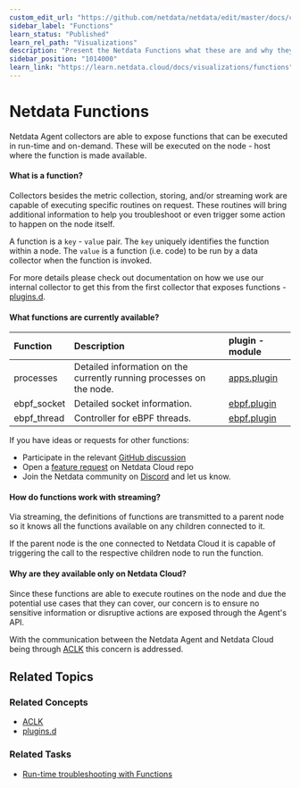 ```yaml
---
custom_edit_url: "https://github.com/netdata/netdata/edit/master/docs/cloud/netdata-functions.md"
sidebar_label: "Functions"
learn_status: "Published"
learn_rel_path: "Visualizations"
description: "Present the Netdata Functions what these are and why they should be used."
sidebar_position: "1014000"
learn_link: "https://learn.netdata.cloud/docs/visualizations/functions"
---
```



# Netdata Functions

Netdata Agent collectors are able to expose functions that can be executed in run-time and on-demand. These will be
executed on the node - host where the function is made
available.

#### What is a function?

Collectors besides the metric collection, storing, and/or streaming work are capable of executing specific routines on
request. These routines will bring additional information
to help you troubleshoot or even trigger some action to happen on the node itself.

A function is a  `key`  -  `value`  pair. The  `key`  uniquely identifies the function within a node. The  `value`  is a
function (i.e. code) to be run by a data collector when
the function is invoked.

For more details please check out documentation on how we use our internal collector to get this from the first collector that exposes
functions - [plugins.d](/docs/data-collection/external-plugins#function).

#### What functions are currently available?

| Function | Description | plugin - module |
| :-- | :-- | :-- |
| processes | Detailed information on the currently running processes on the node. | [apps.plugin](/docs/data-collection/apm/application-monitoring) |
| ebpf_socket | Detailed socket information. | [ebpf.plugin](/docs/data-collection/linux-systems/ebpf-for-systems-monitoring#ebpf_thread) |
| ebpf_thread | Controller for eBPF threads. | [ebpf.plugin](/docs/data-collection/linux-systems/ebpf-for-systems-monitoring#ebpf_socket) |

If you have ideas or requests for other functions:
* Participate in the relevant [GitHub discussion](https://github.com/netdata/netdata/discussions/14412)
* Open a [feature request](https://github.com/netdata/netdata-cloud/issues/new?assignees=&labels=feature+request%2Cneeds+triage&template=FEAT_REQUEST.yml&title=%5BFeat%5D%3A+) on Netdata Cloud repo
* Join the Netdata community on [Discord](https://discord.com/invite/mPZ6WZKKG2) and let us know.

#### How do functions work with streaming?

Via streaming, the definitions of functions are transmitted to a parent node so it knows all the functions available on
any children connected to it.

If the parent node is the one connected to Netdata Cloud it is capable of triggering the call to the respective children
node to run the function.

#### Why are they available only on Netdata Cloud?

Since these functions are able to execute routines on the node and due the potential use cases that they can cover, our
concern is to ensure no sensitive
information or disruptive actions are exposed through the Agent's API.

With the communication between the Netdata Agent and Netdata Cloud being
through [ACLK](/docs/configuring/securing-netdata-agents/agent-cloud-link-aclk) this
concern is addressed.

## Related Topics

### **Related Concepts**

- [ACLK](/docs/configuring/securing-netdata-agents/agent-cloud-link-aclk)
- [plugins.d](/docs/data-collection/external-plugins)

### Related Tasks

- [Run-time troubleshooting with Functions](/docs/ml-and-troubleshooting/run-time-troubleshooting-with-functions)
